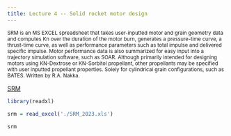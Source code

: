 ```yaml
---
title: Lecture 4 -- Solid rocket motor design
---
```


<sub>SRM is an MS EXCEL spreadsheet that takes user-inputted motor and grain
   geometry data and computes Kn over the duration of the motor burn, generates
   a pressure-time curve, a thrust-time curve, as well as performance
   parameters such as total impulse and delivered specific impulse. Motor
   performance data is also summarized for easy input into a trajectory
   simulation software, such as SOAR. Although primarily intended for designing
   motors using KN-Dextrose or KN-Sorbitol propellant, other propellants may be
   specified with user inputted propellant properties. Solely for cylindrical
   grain configurations, such as BATES. Written by R.A. Nakka.
</sub>

[SRM](https://www.nakka-rocketry.net/softw.html#SRM)

```r
library(readxl)

srm = read_excel('./SRM_2023.xls')
 
srm
```

